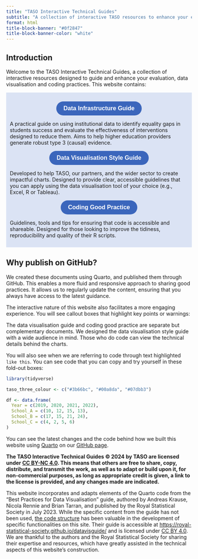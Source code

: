 ```yaml
---
title: "TASO Interactive Technical Guides"
subtitle: "A collection of interactive TASO resources to enhance your evaluation, data visualisation, and coding practices"
format: html
title-block-banner: "#0f2847"
title-block-banner-color: "white"
---
```


## Introduction

Welcome to the TASO Interactive Technical Guides, a collection of interactive resources designed to guide and enhance your evaluation, data visualisation and coding practices. This website contains:

::::::::: {.grid style="background-color: #dbe3f4; padding: 10px"}
:::: g-col-4
::: {style="text-align: center;"}
<a href="dig/index.qmd"> <button type="button" style="
      background-color: #3b66bc; 
      color: white; 
      font-weight: bold;
      padding: 10px 20px; 
      font-size: 16px; 
      border: none; 
      border-radius: 25px; 
      cursor: pointer;"> Data Infrastructure Guide </button> </a>
:::

A practical guide on using institutional data to identify equality gaps in students success and evaluate the effectiveness of interventions designed to reduce them. Aims to help higher education providers generate robust type 3 (causal) evidence.
::::

:::: g-col-4
::: {style="text-align: center;"}
<a href="data-vis/index.qmd"> <button type="button" style="
      background-color: #3b66bc; 
      color: white; 
      font-weight: bold;
      padding: 10px 20px; 
      font-size: 16px; 
      border: none; 
      border-radius: 25px; 
      cursor: pointer;"> Data Visualisation Style Guide </button> </a>
:::

Developed to help TASO, our partners, and the wider sector to create impactful charts. Designed to provide clear, accessible guidelines that you can apply using the data visualisation tool of your choice (e.g., Excel, R or Tableau).
::::

:::: g-col-4
::: {style="text-align: center;"}
<a href="coding-good-practice/index.qmd"> <button type="button" style="
      background-color: #3b66bc; 
      color: white; 
      font-weight: bold;
      padding: 10px 20px; 
      font-size: 16px; 
      border: none; 
      border-radius: 25px; 
      cursor: pointer;"> Coding Good Practice </button> </a>
:::

Guidelines, tools and tips for ensuring that code is accessible and shareable. Designed for those looking to improve the tidiness, reproducibility and quality of their R scripts.
::::
:::::::::

## Why publish on GitHub?

We created these documents using Quarto, and published them through GitHub. This enables a more fluid and responsive approach to sharing good practices. It allows us to regularly update the content, ensuring that you always have access to the latest guidance.

The interactive nature of this website also facilitates a more engaging experience. You will see callout boxes that highlight key points or warnings:

::: callout-tip
The data visualisation guide and coding good practice are separate but complementary documents. We designed the data visualisation style guide with a wide audience in mind. Those who do code can view the technical details behind the charts.
:::

You will also see when we are referring to code through text highlighted `like this`. You can see code that you can copy and try yourself in these fold-out boxes:

```r
library(tidyverse)

taso_three_colour <- c("#3b66bc", "#00a8da", "#07dbb3")

df <- data.frame(
  Year = c(2019, 2020, 2021, 2022),
  School_A = c(10, 12, 15, 13),
  School_B = c(17, 15, 21, 24),
  School_C = c(4, 2, 5, 6)
)
```

You can see the latest changes and the code behind how we built this website using [Quarto](https://quarto.org/) on our [GitHub page](https://github.com/taso-he/technicalguide).

::: {.callout-note title="Licensing and acknowledgements"}
**The TASO Interactive Technical Guides © 2024 by TASO are licensed under [CC BY-NC 4.0](https://creativecommons.org/licenses/by-nc/4.0/). This means that others are free to share, copy, distribute, and transmit the work, as well as to adapt or build upon it, for non-commercial purposes, as long as appropriate credit is given, a link to the license is provided, and any changes made are indicated.**

This website incorporates and adapts elements of the Quarto code from the "Best Practices for Data Visualisation" guide, authored by Andreas Krause, Nicola Rennie and Brian Tarran, and published by the Royal Statistical Society in July 2023. While the specific content from the guide has not been used, [the code structure](https://github.com/royal-statistical-society/datavisguide/blob/main/_quarto.yml) has been valuable in the development of specific functionalities on this site. Their guide is accessible at <https://royal-statistical-society.github.io/datavisguide/> and is licensed under [CC BY 4.0](https://creativecommons.org/licenses/by/4.0/?ref=chooser-v1). We are thankful to the authors and the Royal Statistical Society for sharing their expertise and resources, which have greatly assisted in the technical aspects of this website's construction.
:::
